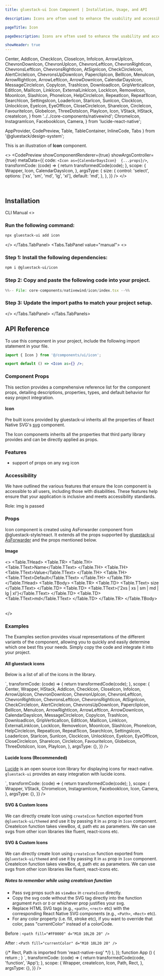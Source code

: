 ```yaml
---
title: gluestack-ui Icon Component | Installation, Usage, and API

description: Icons are often used to enhance the usability and accessibility of digital products by providing users with clear and intuitive visual cues. It serves as an intuitive and easily recognizable way to communicate with users.

pageTitle: Icon

pageDescription: Icons are often used to enhance the usability and accessibility of digital products by providing users with clear and intuitive visual cues. It serves as an intuitive and easily recognizable way to communicate with users.

showHeader: true
---
```



<Meta title="with-nativewind/components/Media And Icons/Icon" />

  Center,
  AddIcon,
  CheckIcon,
  CloseIcon,
  InfoIcon,
  ArrowUpIcon,
  ChevronDownIcon,
  ChevronUpIcon,
  ChevronLeftIcon,
  ChevronRightIcon,
  ChevronsLeftIcon,
  ChevronsRightIcon,
  AtSignIcon,
  CheckCircleIcon,
  AlertCircleIcon,
  ChevronsUpDownIcon,
  PaperclipIcon,
  BellIcon,
  MenuIcon,
  ArrowRightIcon,
  ArrowLeftIcon,
  ArrowDownIcon,
  CalendarDaysIcon,
  MessageCircleIcon,
  CopyIcon,
  TrashIcon,
  DownloadIcon,
  GripVerticalIcon,
  EditIcon,
  MailIcon,
  LinkIcon,
  ExternalLinkIcon,
  LockIcon,
  RemoveIcon,
  MoonIcon,
  SlashIcon,
  PhoneIcon,
  HelpCircleIcon,
  RepeatIcon,
  Repeat1Icon,
  SearchIcon,
  SettingsIcon,
  LoaderIcon,
  StarIcon,
  SunIcon,
  ClockIcon,
  UnlockIcon,
  EyeIcon,
  EyeOffIcon,
  CloseCircleIcon,
  ShareIcon,
  CircleIcon,
  FavouriteIcon,
  GlobeIcon,
  ThreeDotsIcon,
  PlayIcon,
  Icon,
  VStack,
  HStack,
  createIcon,
} from '../../core-components/nativewind';
  ChromeIcon,
  InstagramIcon,
  FacebookIcon,
  Camera,
} from 'lucide-react-native';

  AppProvider,
  CodePreview,
  Table,
  TableContainer,
  InlineCode,
  Tabs
} from '@gluestack/design-system';


This is an illustration of **Icon** component.

<>
  <CodePreview
    showComponentRenderer={true}
    showArgsController={true}
    metaData={{
      code: `
        <Icon as={CalendarDaysIcon}  {...props}/>
      `,
      transformCode: (code) => {
        return transformedCode(code);
      },
      scope: {
        Wrapper,
        Icon,
        CalendarDaysIcon,
      },
      argsType: {
        size: {
          control: 'select',
          options: ['xs', 'sm', 'md', 'lg', 'xl'],
          default: 'md',
        },
      },
    }}
  />
</>

<br />

## Installation

<Tabs value="cli" type="section">
  <Tabs.TabList>
      <Tabs.Tab value="cli">
        <Tabs.TabTitle>CLI</Tabs.TabTitle>
      </Tabs.Tab>
     <Tabs.Tab value="manual">
        <Tabs.TabTitle>Manual</Tabs.TabTitle>
     </Tabs.Tab>
  </Tabs.TabList>
  <Tabs.TabPanels>
    <Tabs.TabPanel value="cli">
<>

### Run the following command:
  ```bash
  npx gluestack-ui add icon
  ```
</>
    </Tabs.TabPanel>
    <Tabs.TabPanel value="manual"> 
<>

### Step 1: Install the following dependencies:
```bash
npm i @gluestack-ui/icon
```

### Step 2: Copy and paste the following code into your project.
<CollapsibleCode>

```jsx 
%%-- File: core-components/nativewind/icon/index.tsx --%% 
```
</CollapsibleCode>

### Step 3: Update the import paths to match your project setup.
</>
    </Tabs.TabPanel>
  </Tabs.TabPanels>
</Tabs>

## API Reference

To use this component in your project, include the following import statement in your file.

```jsx
import { Icon } from '@/components/ui/icon';
```

```jsx
export default () => <Icon as={} />;
```

### Component Props

This section provides a comprehensive reference list for the component props, detailing descriptions, properties, types, and default behavior for easy project integration.

#### Icon

Pre built icons provided by gluestack-ui inherits all the properties of React Native SVG's [svg](https://github.com/software-mansion/react-native-svg/tree/main/Example) component.

The Icon components inherits all the properties that third party library provides and can be directly applied as props.

### Features

- support of props on any svg icon

### Accessibility

We have outlined the various features that ensure the Icon component is accessible to all users, including those with disabilities. These features help ensure that your application is inclusive and meets accessibility standards.

Role: img is passed

### Props

Icon component is created using AsForwarder component from @gluestack-style/react. It extends all the props supported by [gluestack-ui AsForwarder](https://gluestack.io/style/docs/api/as-forwarder) and the props mentioned below.

#### Image

<>
  <TableContainer>
    <Table>
      <Table.THead>
        <Table.TR>
          <Table.TH>
            <Table.TText>Name</Table.TText>
          </Table.TH>
          <Table.TH>
            <Table.TText>Value</Table.TText>
          </Table.TH>
          <Table.TH>
            <Table.TText>Default</Table.TText>
          </Table.TH>
        </Table.TR>
      </Table.THead>
      <Table.TBody>
        <Table.TR>
          <Table.TD>
            <Table.TText>
              <InlineCode>size</InlineCode>
            </Table.TText>
          </Table.TD>
          <Table.TD>
            <Table.TText>{'2xs | xs | sm | md | lg | xl'}</Table.TText>
          </Table.TD>
          <Table.TD>
            <Table.TText>md</Table.TText>
          </Table.TD>
        </Table.TR>
      </Table.TBody>
    </Table>
  </TableContainer>
</>

### Examples

The Examples section provides visual representations of the different variants of the component, allowing you to quickly and easily determine which one best fits your needs. Simply copy the code and integrate it into your project.

#### All gluestack icons

Below is a list of all of the icons in the library.

<Wrapper>
  <CodePreview
    showComponentRenderer={true}
    showArgsController={false}
    metaData={{
      code: `
      <Center>
  <HStack className="w-[70%] flex flex-wrap">
        <Icon as={AddIcon} className="m-2 w-4 h-4" />
        <Icon as={ArrowLeftIcon} className="m-2 w-4 h-4" />
        <Icon as={ArrowRightIcon} className="m-2 w-4 h-4" />
        <Icon as={ArrowUpIcon} className="m-2 w-4 h-4" />
        <Icon as={ArrowDownIcon} className="m-2 w-4 h-4" />
        <Icon as={ChevronsLeftIcon} className="m-2 w-4 h-4" />
        <Icon as={ChevronsRightIcon} className="m-2 w-4 h-4" />
        <Icon as={ChevronsUpDownIcon} className="m-2 w-4 h-4" />
        <Icon as={AtSignIcon} className="m-2 w-4 h-4" />
        <Icon as={PaperclipIcon} className="m-2 w-4 h-4" />
        <Icon as={BellIcon} className="m-2 w-4 h-4" />
        <Icon as={CalendarDaysIcon} className="m-2 w-4 h-4" />
        <Icon as={MessageCircleIcon} className="m-2 w-4 h-4" />
        <Icon as={CheckIcon} className="m-2 w-4 h-4" />
        <Icon as={ChevronDownIcon} className="m-2 w-4 h-4" />
        <Icon as={ChevronUpIcon} className="m-2 w-4 h-4" />
        <Icon as={ChevronLeftIcon} className="m-2 w-4 h-4" />
        <Icon as={ChevronRightIcon} className="m-2 w-4 h-4" />
        <Icon as={CloseIcon} className="m-2 w-4 h-4" />
        <Icon as={CopyIcon} className="m-2 w-4 h-4" />
        <Icon as={TrashIcon} className="m-2 w-4 h-4" />
        <Icon as={DownloadIcon} className="m-2 w-4 h-4" />
        <Icon as={GripVerticalIcon} className="m-2 w-4 h-4" />
        <Icon as={EditIcon} className="m-2 w-4 h-4" />
        <Icon as={MailIcon} className="m-2 w-4 h-4" />
        <Icon as={ExternalLinkIcon} className="m-2 w-4 h-4" />
        <Icon as={MenuIcon} className="m-2 w-4 h-4" />
        <Icon as={InfoIcon} className="m-2 w-4 h-4" />
        <Icon as={LinkIcon} className="m-2 w-4 h-4" />
        <Icon as={LockIcon} className="m-2 w-4 h-4" />
        <Icon as={RemoveIcon} className="m-2 w-4 h-4" />
        <Icon as={MoonIcon} className="m-2 w-4 h-4" />
        <Icon as={SlashIcon} className="m-2 w-4 h-4" />
        <Icon as={CheckCircleIcon} className="m-2 w-4 h-4" />
        <Icon as={PhoneIcon} className="m-2 w-4 h-4" />
        <Icon as={HelpCircleIcon} className="m-2 w-4 h-4" />
        <Icon as={RepeatIcon} className="m-2 w-4 h-4" />
        <Icon as={Repeat1Icon} className="m-2 w-4 h-4" />
        <Icon as={SearchIcon} className="m-2 w-4 h-4" />
        <Icon as={SettingsIcon} className="m-2 w-4 h-4" />
        <Icon as={LoaderIcon} className="m-2 w-4 h-4" />
        <Icon as={StarIcon} className="m-2 w-4 h-4" />
        <Icon as={SunIcon} className="m-2 w-4 h-4" />
        <Icon as={ClockIcon} className="m-2 w-4 h-4" />
        <Icon as={UnlockIcon} className="m-2 w-4 h-4" />
        <Icon as={EyeIcon} className="m-2 w-4 h-4" />
        <Icon as={EyeOffIcon} className="m-2 w-4 h-4" />
        <Icon as={AlertCircleIcon} className="m-2 w-4 h-4" />
        <Icon as={CloseCircleIcon} className="m-2 w-4 h-4" />
        <Icon as={ShareIcon} className="m-2 w-4 h-4" />
        <Icon as={CircleIcon} className="m-2 w-4 h-4" />
        <Icon as={FavouriteIcon} className="m-2 w-4 h-4" />
        <Icon as={GlobeIcon} className="m-2 w-4 h-4" />
        <Icon as={ThreeDotsIcon} className="m-2 w-4 h-4" />
        <Icon as={PlayIcon} className="m-2 w-4 h-4" />
  </HStack>
  </Center>
`,
      transformCode: (code) => {
        return transformedCode(code);
      },
      scope: {
        Center,
        Wrapper,
        HStack,
        AddIcon,
        CheckIcon,
        CloseIcon,
        InfoIcon,
        ArrowUpIcon,
        ChevronDownIcon,
        ChevronUpIcon,
        ChevronLeftIcon,
        ChevronRightIcon,
        ChevronsLeftIcon,
        ChevronsRightIcon,
        AtSignIcon,
        CheckCircleIcon,
        AlertCircleIcon,
        ChevronsUpDownIcon,
        PaperclipIcon,
        BellIcon,
        MenuIcon,
        ArrowRightIcon,
        ArrowLeftIcon,
        ArrowDownIcon,
        CalendarDaysIcon,
        MessageCircleIcon,
        CopyIcon,
        TrashIcon,
        DownloadIcon,
        GripVerticalIcon,
        EditIcon,
        MailIcon,
        LinkIcon,
        ExternalLinkIcon,
        LockIcon,
        RemoveIcon,
        MoonIcon,
        SlashIcon,
        PhoneIcon,
        HelpCircleIcon,
        RepeatIcon,
        Repeat1Icon,
        SearchIcon,
        SettingsIcon,
        LoaderIcon,
        StarIcon,
        SunIcon,
        ClockIcon,
        UnlockIcon,
        EyeIcon,
        EyeOffIcon,
        CloseCircleIcon,
        ShareIcon,
        CircleIcon,
        FavouriteIcon,
        GlobeIcon,
        ThreeDotsIcon,
        Icon,
        PlayIcon,
      },
      argsType: {},
    }}
  />
</Wrapper>

#### Lucide Icons (Recommended)

[Lucide](https://lucide.dev/docs/lucide-react-native) is an open source icon library for displaying icons for react-native. `gluestack-ui` provides an easy integration with lucide icons.

<Wrapper>
  <CodePreview
    showComponentRenderer={true}
    showArgsController={false}
    metaData={{
      code: `
      <VStack space="md" className="items-center">
        <Icon as={Camera} />
        <Icon as={ChromeIcon}  />
        <Icon as={InstagramIcon} />
        <Icon as={FacebookIcon} />
      </VStack>
`,
      transformCode: (code) => {
        return transformedCode(code);
      },
      scope: {
        Wrapper,
        VStack,
        ChromeIcon,
        InstagramIcon,
        FacebookIcon,
        Icon,
        Camera,
      },
      argsType: {},
    }}
  />
</Wrapper>

#### SVG & Custom Icons

We can directly create Icon using `createIcon` function exported from `@gluestack-ui/themed` and use it by passing it in `as` prop in `Icon` component.
CreateIcon function takes viewBox, d, path etc as parameters. We can use svgs from other icon libraries like fluent, react-icons etc.

#### SVG & Custom Icons

We can directly create Icon using `createIcon` function exported from `@gluestack-ui/themed` and use it by passing it in `as` prop in `Icon` component.
CreateIcon function takes viewBox, d, path etc as parameters. We can use svgs from other icon libraries like fluent, react-icons etc.

##### Notes to remember while using createIcon function

- Pass svg props such as `viewBox` in `createIcon` directly.
- Copy the svg code without the SVG tag directly into the function argument `Path` or `D` or whichever prop justifies your svg.
- Replace HTML SVG tags (e.g., `<path>`, `<rect>` etc) with the corresponding React Native SVG components (e.g., `<Path>`, `<Rect>` etc).
- For any color property (i.e. fill, stroke etc), if you want to override that color, pass "currentColor" instead of a colorCode.

Before :
`<path fill="#FF0000" d="M10 10L20 20" /> `

After :
`<Path fill="currentColor" d="M10 10L20 20" /> `

<Wrapper>
  <CodePreview
    showComponentRenderer={true}
    showArgsController={false}
    metaData={{
      code: `
        const GluestackIcon = createIcon({
          // createIcon function is imported from '@gluestack-ui/themed'
          viewBox: '0 0 32 32',
          path: (
            <>
              {/* Rect, Path is imported from 'react-native-svg' */}
              <Rect width="32" height="32" rx="2" fill="currentColor"/>
              <Path d="M9.5 14.6642L15.9999 9.87633V12.1358L9.5 16.9236V14.6642Z" fill="white"/>
              <Path d="M22.5 14.6642L16.0001 9.87639V12.1359L22.5 16.9237V14.6642Z" fill="white"/>
              <Path d="M9.5 19.8641L15.9999 15.0763V17.3358L9.5 22.1236V19.8641Z" fill="white"/>
              <Path d="M22.5 19.8642L16.0001 15.0764V17.3358L22.5 22.1237V19.8642Z" fill="white"/>
            </>
          ),
        });
      function App () {
        return <Icon as={GluestackIcon} size='xl' className="bg-black"/>;
      }
      `,
      transformCode: (code) => {
        return transformedCode(code, 'function', 'App');
      },
      scope: {
        Wrapper,
        createIcon,
        Icon,
        Path,
        Rect,
      },
      argsType: {},
    }}
  />
</Wrapper>

